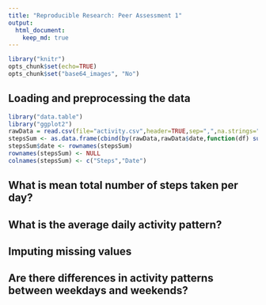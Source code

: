 ```yaml
---
title: "Reproducible Research: Peer Assessment 1"
output: 
  html_document:
    keep_md: true
---
```

```r
library("knitr")
opts_chunk$set(echo=TRUE)
opts_chunk$set("base64_images", "No")
```

## Loading and preprocessing the data
```r
library("data.table")
library("ggplot2")
rawData = read.csv(file="activity.csv",header=TRUE,sep=",",na.strings="NA")
stepsSum <- as.data.frame(cbind(by(rawData,rawData$date,function(df) sum(df$steps,na.rm=TRUE))))
stepsSum$date <- rownames(stepsSum)
rownames(stepsSum) <- NULL
colnames(stepsSum) <- c("Steps","Date")
```


## What is mean total number of steps taken per day?



## What is the average daily activity pattern?



## Imputing missing values



## Are there differences in activity patterns between weekdays and weekends?
